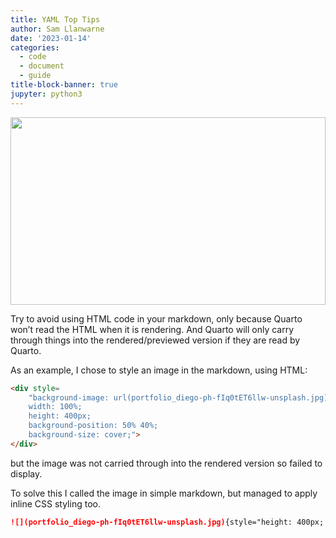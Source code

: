 ```yaml
---
title: YAML Top Tips
author: Sam Llanwarne
date: '2023-01-14'
categories:
  - code
  - document
  - guide
title-block-banner: true
jupyter: python3
---
```


![](top_tips-cj-dayrit-LSKsYHGj4rI-unsplash.jpg){style="height: 300px; width: 100%; object-fit: cover; object-position: 50% 20%;"}

Try to avoid using HTML code in your markdown, only because Quarto won't read the HTML when it is rendering. And Quarto will only carry through things into the rendered/previewed version if they are read by Quarto.

As an example, I chose to style an image in the markdown, using HTML:

``` HTML
<div style=		
    "background-image: url(portfolio_diego-ph-fIq0tET6llw-unsplash.jpg);
    width: 100%;
    height: 400px;
    background-position: 50% 40%;
    background-size: cover;">
</div>
```

but the image was not carried through into the rendered version so failed to display.

To solve this I called the image in simple markdown, but managed to apply inline CSS styling too.

``` Markdown
![](portfolio_diego-ph-fIq0tET6llw-unsplash.jpg){style="height: 400px; width: 100%; object-fit: cover; object-position: center;"}
```








